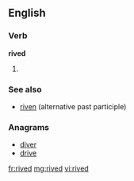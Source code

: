 ==English==

===Verb===
'''rived'''

# {{past of|[[rive]]}}

===See also===
* [[riven]] (alternative past participle)

===Anagrams===
* [[diver#English|diver]]
* [[drive#English|drive]]

[[fr:rived]]
[[mg:rived]]
[[vi:rived]]